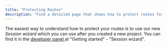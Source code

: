 ```yaml
---
title: "Protecting Routes"
description: "Find a detailed page that shows how to protect routes for your type of application and tech stack."
---
```


The easiest way to understand how to protect your routes is to use our new _Session wizard_ which you can use after you created a new project. You can find it in the [developer panel ](https://app.corbado.com/)at "Getting started" - "Session wizard".